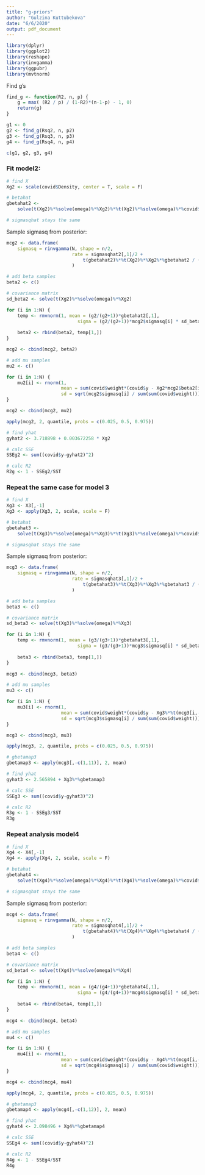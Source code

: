 ```yaml
---
title: "g-priors"
author: "Gulzina Kuttubekova"
date: "6/6/2020"
output: pdf_document
---
```



```r
library(dplyr)
library(ggplot2)
library(reshape)
library(invgamma)
library(ggpubr)
library(mvtnorm)
```


Find g's
```r
find_g <- function(R2, n, p) {
    g = max( (R2 / p) / (1-R2)*(n-1-p) - 1, 0)
    return(g)
}
```

```r
g1 <- 0
g2 <- find_g(Rsq2, n, p2)
g3 <- find_g(Rsq3, n, p3)
g4 <- find_g(Rsq4, n, p4)

c(g1, g2, g3, g4)
```

### Fit model2:
```r
# find X
Xg2 <- scale(covid$Density, center = T, scale = F)

# betahat
gbetahat2 <- 
    solve(t(Xg2)%*%solve(omega)%*%Xg2)%*%t(Xg2)%*%solve(omega)%*%covid$y

# sigmasqhat stays the same
```

Sample sigmasq from posterior:
```r
mcg2 <- data.frame(
    sigmasq = rinvgamma(N, shape = n/2, 
                        rate = sigmasqhat2[,1]/2 + 
                            t(gbetahat2)%*%t(Xg2)%*%Xg2%*%gbetahat2 / (2*g2+1))
                        )

# add beta samples
beta2 <- c()

# covariance matrix
sd_beta2 <- solve(t(Xg2)%*%solve(omega)%*%Xg2)

for (i in 1:N) {
    temp <- rmvnorm(1, mean = (g2/(g2+1))*gbetahat2[,1],
                          sigma = (g2/(g2+1))*mcg2$sigmasq[i] * sd_beta2)
    
    beta2 <- rbind(beta2, temp[1,])
}

mcg2 <- cbind(mcg2, beta2)

# add mu samples
mu2 <- c()

for (i in 1:N) {
    mu2[i] <- rnorm(1, 
                    mean = sum(covid$weight*(covid$y - Xg2*mcg2$beta2[i])) / sum(covid$weight),
                    sd = sqrt(mcg2$sigmasq[i] / sum(sum(covid$weight))))
}

mcg2 <- cbind(mcg2, mu2)
```

```r
apply(mcg2, 2, quantile, probs = c(0.025, 0.5, 0.975))
```

```r
# find yhat
gyhat2 <- 3.718898 + 0.003672258 * Xg2

# calc SSE
SSEg2 <- sum((covid$y-gyhat2)^2)

# calc R2
R2g <- 1 - SSEg2/SST
```







### Repeat the same case for model 3

```r
# find X
Xg3 <- X3[,-1]
Xg3 <- apply(Xg3, 2, scale, scale = F)

# betahat
gbetahat3 <- 
    solve(t(Xg3)%*%solve(omega)%*%Xg3)%*%t(Xg3)%*%solve(omega)%*%covid$y

# sigmasqhat stays the same
```

Sample sigmasq from posterior:
```r
mcg3 <- data.frame(
    sigmasq = rinvgamma(N, shape = n/2, 
                        rate = sigmasqhat3[,1]/2 + 
                            t(gbetahat3)%*%t(Xg3)%*%Xg3%*%gbetahat3 / (2*g3+1))
                        )

# add beta samples
beta3 <- c()

# covariance matrix
sd_beta3 <- solve(t(Xg3)%*%solve(omega)%*%Xg3)

for (i in 1:N) {
    temp <- rmvnorm(1, mean = (g3/(g3+1))*gbetahat3[,1],
                          sigma = (g3/(g3+1))*mcg3$sigmasq[i] * sd_beta3)
    
    beta3 <- rbind(beta3, temp[1,])
}

mcg3 <- cbind(mcg3, beta3)

# add mu samples
mu3 <- c()

for (i in 1:N) {
    mu3[i] <- rnorm(1, 
                    mean = sum(covid$weight*(covid$y - Xg3%*%t(mcg3[i,-1]))) / sum(covid$weight),
                    sd = sqrt(mcg3$sigmasq[i] / sum(sum(covid$weight))))
}

mcg3 <- cbind(mcg3, mu3)
```

```r
apply(mcg3, 2, quantile, probs = c(0.025, 0.5, 0.975))
```

```r
# gbetamap3
gbetamap3 <- apply(mcg3[,-c(1,11)], 2, mean)

# find yhat
gyhat3 <- 2.565894 + Xg3%*%gbetamap3

# calc SSE
SSEg3 <- sum((covid$y-gyhat3)^2)

# calc R2
R3g <- 1 - SSEg3/SST
R3g
```



### Repeat analysis model4

```r
# find X
Xg4 <- X4[,-1]
Xg4 <- apply(Xg4, 2, scale, scale = F)

# betahat
gbetahat4 <- 
    solve(t(Xg4)%*%solve(omega)%*%Xg4)%*%t(Xg4)%*%solve(omega)%*%covid$y

# sigmasqhat stays the same
```

Sample sigmasq from posterior:
```r
mcg4 <- data.frame(
    sigmasq = rinvgamma(N, shape = n/2, 
                        rate = sigmasqhat4[,1]/2 + 
                            t(gbetahat4)%*%t(Xg4)%*%Xg4%*%gbetahat4 / (2*g4+1))
                        )

# add beta samples
beta4 <- c()

# covariance matrix
sd_beta4 <- solve(t(Xg4)%*%solve(omega)%*%Xg4)

for (i in 1:N) {
    temp <- rmvnorm(1, mean = (g4/(g4+1))*gbetahat4[,1],
                          sigma = (g4/(g4+1))*mcg4$sigmasq[i] * sd_beta4)
    
    beta4 <- rbind(beta4, temp[1,])
}

mcg4 <- cbind(mcg4, beta4)

# add mu samples
mu4 <- c()

for (i in 1:N) {
    mu4[i] <- rnorm(1, 
                    mean = sum(covid$weight*(covid$y - Xg4%*%t(mcg4[i,-1]))) / sum(covid$weight),
                    sd = sqrt(mcg4$sigmasq[i] / sum(sum(covid$weight))))
}

mcg4 <- cbind(mcg4, mu4)
```

```r
apply(mcg4, 2, quantile, probs = c(0.025, 0.5, 0.975))
```

```r
# gbetamap3
gbetamap4 <- apply(mcg4[,-c(1,12)], 2, mean)

# find yhat
gyhat4 <- 2.098496 + Xg4%*%gbetamap4

# calc SSE
SSEg4 <- sum((covid$y-gyhat4)^2)

# calc R2
R4g <- 1 - SSEg4/SST
R4g
```




















